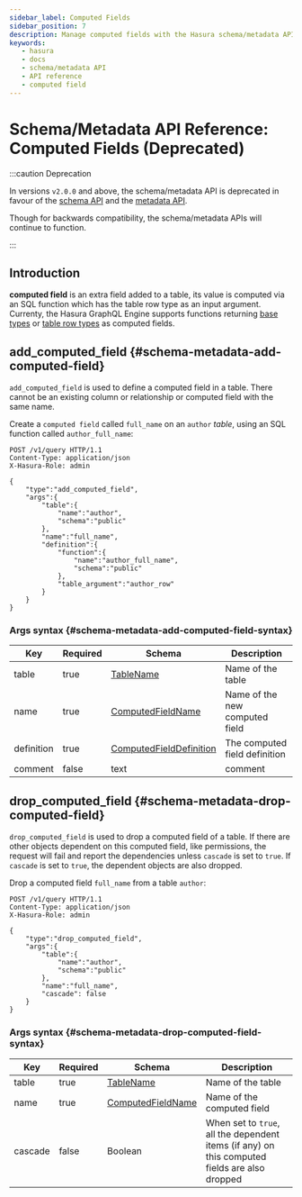 ```yaml
---
sidebar_label: Computed Fields
sidebar_position: 7 
description: Manage computed fields with the Hasura schema/metadata API
keywords:
   - hasura
   - docs
   - schema/metadata API
   - API reference
   - computed field
---
```


# Schema/Metadata API Reference: Computed Fields (Deprecated)

:::caution Deprecation

In versions `v2.0.0` and above, the schema/metadata API is deprecated in
favour of the [schema API](/api-reference/schema-api/index.mdx) and the
[metadata API](/api-reference/metadata-api/index.mdx).

Though for backwards compatibility, the schema/metadata APIs will
continue to function.

:::


## Introduction

**computed field** is an extra field added to a table, its value is
computed via an SQL function which has the table row type as an input
argument. Currenty, the Hasura GraphQL Engine supports functions
returning [base types](https://www.postgresql.org/docs/current/extend-type-system.html#id-1.8.3.5.9)
or [table row types](https://www.postgresql.org/docs/current/rowtypes.html#ROWTYPES-DECLARING)
as computed fields.


## add_computed_field {#schema-metadata-add-computed-field}

`add_computed_field` is used to define a computed field in a table.
There cannot be an existing column or relationship or computed field
with the same name.

Create a `computed field` called `full_name` on an `author` *table*,
using an SQL function called `author_full_name`:

```http
POST /v1/query HTTP/1.1
Content-Type: application/json
X-Hasura-Role: admin

{
    "type":"add_computed_field",
    "args":{
        "table":{
            "name":"author",
            "schema":"public"
        },
        "name":"full_name",
        "definition":{
            "function":{
                "name":"author_full_name",
                "schema":"public"
            },
            "table_argument":"author_row"
        }
    }
}
```

### Args syntax {#schema-metadata-add-computed-field-syntax}

| Key        | Required | Schema                                                                                            | Description                    |
|------------|----------|---------------------------------------------------------------------------------------------------|--------------------------------|
| table      | true     | [TableName](/api-reference/syntax-defs.mdx#tablename)                                | Name of the table              |
| name       | true     | [ComputedFieldName](/api-reference/syntax-defs.mdx#computedfieldname)                | Name of the new computed field |
| definition | true     | [ComputedFieldDefinition](/api-reference/syntax-defs.mdx#computedfielddefinition)    | The computed field definition  |
| comment    | false    | text                                                                                              | comment                        |

## drop_computed_field {#schema-metadata-drop-computed-field}

`drop_computed_field` is used to drop a computed field of a table. If
there are other objects dependent on this computed field, like
permissions, the request will fail and report the dependencies unless
`cascade` is set to `true`. If `cascade` is set to `true`, the dependent
objects are also dropped.

Drop a computed field `full_name` from a table `author`:

```http
POST /v1/query HTTP/1.1
Content-Type: application/json
X-Hasura-Role: admin

{
    "type":"drop_computed_field",
    "args":{
        "table":{
            "name":"author",
            "schema":"public"
        },
        "name":"full_name",
        "cascade": false
    }
}
```

### Args syntax {#schema-metadata-drop-computed-field-syntax}

| Key     | Required | Schema                                                                               | Description                                                                                   |
|---------|----------|--------------------------------------------------------------------------------------|-----------------------------------------------------------------------------------------------|
| table   | true     | [TableName](/api-reference/syntax-defs.mdx#tablename)                   | Name of the table                                                                             |
| name    | true     | [ComputedFieldName](/api-reference/syntax-defs.mdx#computedfieldname)  | Name of the computed field                                                                    |
| cascade | false    | Boolean                                                                              | When set to `true`, all the dependent items (if any) on this computed fields are also dropped |
